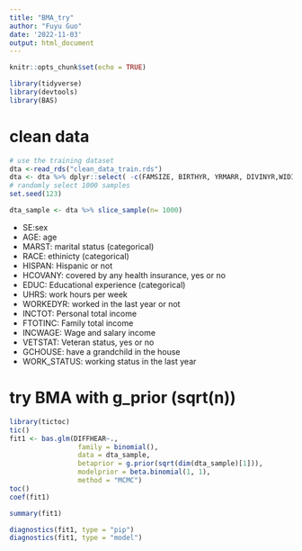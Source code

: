 ```yaml
---
title: "BMA_try"
author: "Fuyu Guo"
date: '2022-11-03'
output: html_document
---
```


```r
knitr::opts_chunk$set(echo = TRUE)
```

```r
library(tidyverse)
library(devtools)
library(BAS)
```

# clean data
```r
# use the training dataset
dta <-read_rds("clean_data_train.rds")
dta <- dta %>% dplyr::select( -c(FAMSIZE, BIRTHYR, YRMARR, DIVINYR,WIDINYR, dataset, DEPARTS, ARRIVES, CLASSWKR, INCBUS00, INCWELFR))
# randomly select 1000 samples
set.seed(123)

dta_sample <- dta %>% slice_sample(n= 1000)
```


- SE:sex
- AGE: age
- MARST: marital status (categorical)
- RACE: ethinicty (categorical)
- HISPAN: Hispanic or not
- HCOVANY: covered by any health insurance, yes or no
- EDUC: Educational experience (categorical)
- UHRS: work hours per week
- WORKEDYR: worked in the last year or not
- INCTOT: Personal total income
- FTOTINC: Family total income
- INCWAGE: Wage and salary income
- VETSTAT: Veteran status, yes or no
- GCHOUSE: have a grandchild in the house
- WORK_STATUS: working status in the last year 

# try BMA with g_prior (sqrt(n))
```r
library(tictoc)
tic()
fit1 <- bas.glm(DIFFHEAR~.,
                 family = binomial(),
                 data = dta_sample,
                 betaprior = g.prior(sqrt(dim(dta_sample)[1])),
                 modelprior = beta.binomial(1, 1),
                 method = "MCMC")
toc()
coef(fit1)
```

```r
summary(fit1)
```
```r
diagnostics(fit1, type = "pip")
diagnostics(fit1, type = "model")
```
